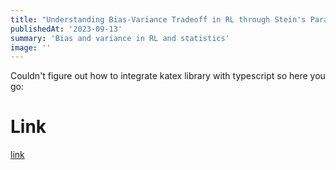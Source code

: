 ```yaml
---
title: "Understanding Bias-Variance Tradeoff in RL through Stein's Paradox (WIP)"
publishedAt: '2023-09-13'
summary: 'Bias and variance in RL and statistics' 
image: ''
---
```


Couldn't figure out how to integrate katex library with typescript so here you go:
# Link
[link](https://sheeerio.notion.site/Understanding-Bias-Variance-Tradeoff-in-RL-through-Stein-s-paradox-2101ee038507416ba0c9639dc344f559?pvs=4)